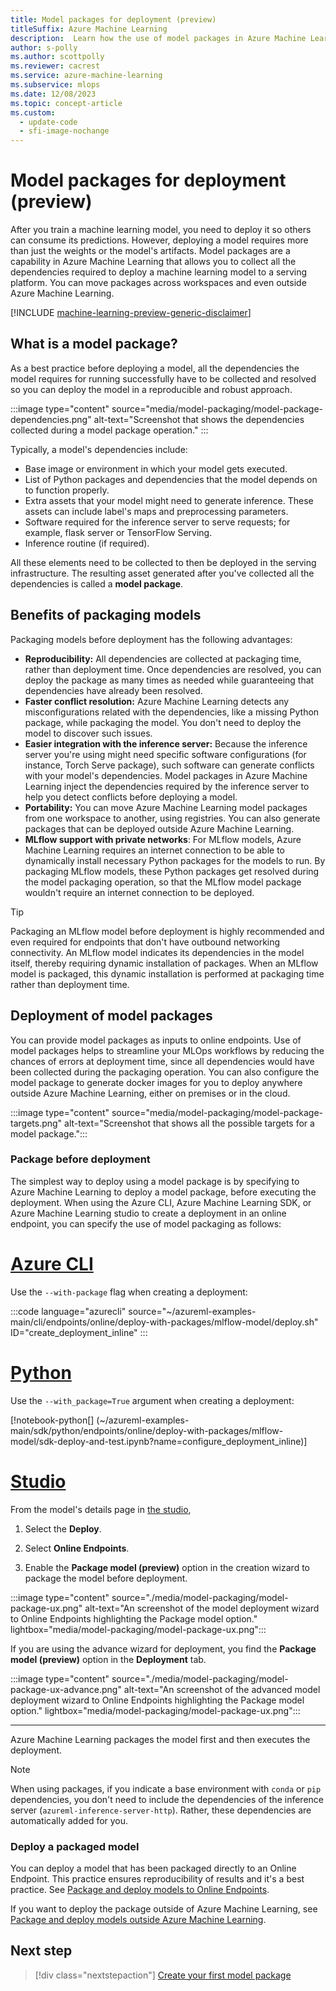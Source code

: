 ```yaml
---
title: Model packages for deployment (preview)
titleSuffix: Azure Machine Learning
description:  Learn how the use of model packages in Azure Machine Learning is useful for deploying models in a reliable and reproducible way.
author: s-polly
ms.author: scottpolly
ms.reviewer: cacrest
ms.service: azure-machine-learning
ms.subservice: mlops
ms.date: 12/08/2023
ms.topic: concept-article
ms.custom:
  - update-code
  - sfi-image-nochange
---
```


# Model packages for deployment (preview)

After you train a machine learning model, you need to deploy it so others can consume its predictions. However, deploying a model requires more than just the weights or the model's artifacts. Model packages are a capability in Azure Machine Learning that allows you to collect all the dependencies required to deploy a machine learning model to a serving platform. You can move packages across workspaces and even outside Azure Machine Learning.

[!INCLUDE [machine-learning-preview-generic-disclaimer](includes/machine-learning-preview-generic-disclaimer.md)]

## What is a model package?

As a best practice before deploying a model, all the dependencies the model requires for running successfully have to be collected and resolved so you can deploy the model in a reproducible and robust approach.

:::image type="content" source="media/model-packaging/model-package-dependencies.png" alt-text="Screenshot that shows the dependencies collected during a model package operation." :::

Typically, a model's dependencies include:

* Base image or environment in which your model gets executed.
* List of Python packages and dependencies that the model depends on to function properly.
* Extra assets that your model might need to generate inference. These assets can include label's maps and preprocessing parameters.
* Software required for the inference server to serve requests; for example, flask server or TensorFlow Serving.
* Inference routine (if required).

All these elements need to be collected to then be deployed in the serving infrastructure. The resulting asset generated after you've collected all the dependencies is called a **model package**.


## Benefits of packaging models

Packaging models before deployment has the following advantages:

* **Reproducibility:** All dependencies are collected at packaging time, rather than deployment time. Once dependencies are resolved, you can deploy the package as many times as needed while guaranteeing that dependencies have already been resolved.
* **Faster conflict resolution:** Azure Machine Learning detects any misconfigurations related with the dependencies, like a missing Python package, while packaging the model. You don't need to deploy the model to discover such issues.
* **Easier integration with the inference server:** Because the inference server you're using might need specific software configurations (for instance, Torch Serve package), such software can generate conflicts with your model's dependencies. Model packages in Azure Machine Learning inject the dependencies required by the inference server to help you detect conflicts before deploying a model.
* **Portability:** You can move Azure Machine Learning model packages from one workspace to another, using registries. You can also generate packages that can be deployed outside Azure Machine Learning.
* **MLflow support with private networks**: For MLflow models, Azure Machine Learning requires an internet connection to be able to dynamically install necessary Python packages for the models to run. By packaging MLflow models, these Python packages get resolved during the model packaging operation, so that the MLflow model package wouldn't require an internet connection to be deployed.

> [!TIP] 
> Packaging an MLflow model before deployment is highly recommended and even required for endpoints that don't have outbound networking connectivity. An MLflow model indicates its dependencies in the model itself, thereby requiring dynamic installation of packages. When an MLflow model is packaged, this dynamic installation is performed at packaging time rather than deployment time.

## Deployment of model packages

You can provide model packages as inputs to online endpoints. Use of model packages helps to streamline your MLOps workflows by reducing the chances of errors at deployment time, since all dependencies would have been collected during the packaging operation. You can also configure the model package to generate docker images for you to deploy anywhere outside Azure Machine Learning, either on premises or in the cloud.

:::image type="content" source="media/model-packaging/model-package-targets.png" alt-text="Screenshot that shows all the possible targets for a model package.":::

### Package before deployment

The simplest way to deploy using a model package is by specifying to Azure Machine Learning to deploy a model package, before executing the deployment. When using the Azure CLI, Azure Machine Learning SDK, or Azure Machine Learning studio to create a deployment in an online endpoint, you can specify the use of model packaging as follows:

# [Azure CLI](#tab/cli)

Use the `--with-package` flag when creating a deployment:

:::code language="azurecli" source="~/azureml-examples-main/cli/endpoints/online/deploy-with-packages/mlflow-model/deploy.sh" ID="create_deployment_inline" :::

# [Python](#tab/sdk)

Use the `--with_package=True` argument when creating a deployment:

[!notebook-python[] (~/azureml-examples-main/sdk/python/endpoints/online/deploy-with-packages/mlflow-model/sdk-deploy-and-test.ipynb?name=configure_deployment_inline)]

# [Studio](#tab/studio)

From the model's details page in [the studio](https://ml.azure.com),

1. Select the **Deploy**.

1. Select **Online Endpoints**. 

1. Enable the **Package model (preview)** option in the creation wizard to package the model before deployment.

:::image type="content" source="./media/model-packaging/model-package-ux.png" alt-text="An screenshot of the model deployment wizard to Online Endpoints highlighting the Package model option." lightbox="media/model-packaging/model-package-ux.png":::

If you are using the advance wizard for deployment, you find the **Package model (preview)** option in the **Deployment** tab.

:::image type="content" source="./media/model-packaging/model-package-ux-advance.png" alt-text="An screenshot of the advanced model deployment wizard to Online Endpoints highlighting the Package model option." lightbox="media/model-packaging/model-package-ux.png":::

---

Azure Machine Learning packages the model first and then executes the deployment.

> [!NOTE]
> When using packages, if you indicate a base environment with `conda` or `pip` dependencies, you don't need to include the dependencies of the inference server (`azureml-inference-server-http`). Rather, these dependencies are automatically added for you.

### Deploy a packaged model

You can deploy a model that has been packaged directly to an Online Endpoint. This practice ensures reproducibility of results and it's a best practice. See [Package and deploy models to Online Endpoints](how-to-package-models-moe.md).

If you want to deploy the package outside of Azure Machine Learning, see [Package and deploy models outside Azure Machine Learning](how-to-package-models-app-service.md).

## Next step

> [!div class="nextstepaction"]
> [Create your first model package](how-to-package-models.md)
